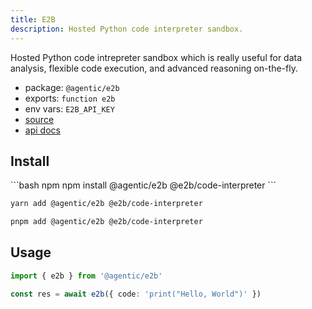 ```yaml
---
title: E2B
description: Hosted Python code interpreter sandbox.
---
```


Hosted Python code intrepreter sandbox which is really useful for data analysis, flexible code execution, and advanced reasoning on-the-fly.

- package: `@agentic/e2b`
- exports: `function e2b`
- env vars: `E2B_API_KEY`
- [source](https://github.com/transitive-bullshit/agentic/blob/main/packages/e2b/src/e2b.ts)
- [api docs](https://e2b.dev)

## Install

<CodeGroup>
```bash npm
npm install @agentic/e2b @e2b/code-interpreter
```

```bash yarn
yarn add @agentic/e2b @e2b/code-interpreter
```

```bash pnpm
pnpm add @agentic/e2b @e2b/code-interpreter
```

</CodeGroup>

## Usage

```ts
import { e2b } from '@agentic/e2b'

const res = await e2b({ code: 'print("Hello, World")' })
```
